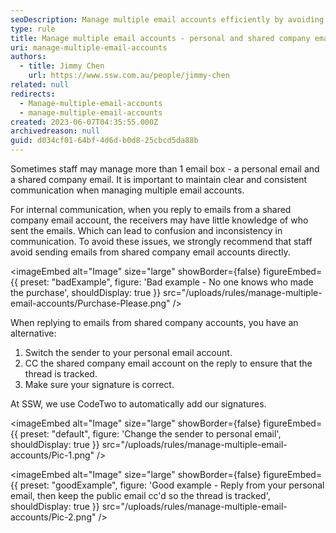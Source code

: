 ```yaml
---
seoDescription: Manage multiple email accounts efficiently by avoiding confusion and inconsistencies in communication. Use your personal email account for replies and CC shared company emails to maintain transparency and keep threads tracked.
type: rule
title: Manage multiple email accounts - personal and shared company emails
uri: manage-multiple-email-accounts
authors:
  - title: Jimmy Chen
    url: https://www.ssw.com.au/people/jimmy-chen
related: null
redirects:
  - Manage-multiple-email-accounts
  - manage-multiple-email-accounts
created: 2023-06-07T04:35:55.000Z
archivedreason: null
guid: d034cf01-64bf-4d6d-b0d8-25cbcd5da88b
---
```


Sometimes staff may manage more than 1 email box - a personal email and a shared company email. It is important to maintain clear and consistent communication when managing multiple email accounts.

For internal communication, when you reply to emails from a shared company email account, the receivers may have little knowledge of who sent the emails. Which can lead to confusion and inconsistency in communication. To avoid these issues, we strongly recommend that staff avoid sending emails from shared company email accounts directly.

<imageEmbed
  alt="Image"
  size="large"
  showBorder={false}
  figureEmbed={{
    preset: "badExample",
    figure: 'Bad example - No one knows who made the purchase',
    shouldDisplay: true
  }}
  src="/uploads/rules/manage-multiple-email-accounts/Purchase-Please.png"
/>

When replying to emails from shared company accounts, you have an alternative:

1. Switch the sender to your personal email account.
2. CC the shared company email account on the reply to ensure that the thread is tracked.
3. Make sure your signature is correct.

  At SSW, we use CodeTwo to automatically add our signatures.


<imageEmbed
  alt="Image"
  size="large"
  showBorder={false}
  figureEmbed={{
    preset: "default",
    figure: 'Change the sender to personal email',
    shouldDisplay: true
  }}
  src="/uploads/rules/manage-multiple-email-accounts/Pic-1.png"
/>

<imageEmbed
  alt="Image"
  size="large"
  showBorder={false}
  figureEmbed={{
    preset: "goodExample",
    figure: 'Good example - Reply from your personal email, then keep the public email cc\'d so the thread is tracked',
    shouldDisplay: true
  }}
  src="/uploads/rules/manage-multiple-email-accounts/Pic-2.png"
/>
